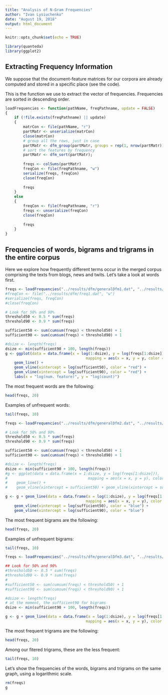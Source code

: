```yaml
---
title: "Analysis of N-Gram Frequencies"
author: "Ivan Lysiuchenko"
date: "August 19, 2018"
output: html_document
---
```


```r
knitr::opts_chunk$set(echo = TRUE)
```

```r
library(quanteda)
library(ggplot2)
```

## Extracting Frequency Information

We suppose that the document-feature matrices for our corpora are already computed
and stored in a specific place (see the code).

This is the function we use to extract the vector of frequencies. Frequencies are sorted 
in descending order.

```r
loadFrequencies <- function(pathName, freqPathname, update = FALSE)
{
    if (!file.exists(freqPathname) || update)
    {
        matrCon <- file(pathName, "r")
        partMatr <- unserialize(matrCon)
        close(matrCon)
        # group all the rows, just in case
        partMatr <- dfm_group(partMatr, groups = rep(1, nrow(partMatr)))
        # sort the features by frequency
        partMatr <- dfm_sort(partMatr);
        
        freqs <- colSums(partMatr)
        freqCon <- file(freqPathname, "w")
        serialize(freqs, freqCon)
        close(freqCon)
        
        freqs
    }
    else
    {
        freqCon <- file(freqPathname, "r")
        freqs <- unserialize(freqCon)
        close(freqCon)
        
        freqs
    }
}
```

## Frequencies of words, bigrams and trigrams in the entire corpus

Here we explore how frequently different terms occur in the merged corpus
comprising the texts from blogs, news and twits.
Let's take a look at words first.

```r
freqs <- loadFrequencies("../results/dfm/generalDfm1.dat", "../results/dfm/freq1.dat")
#freqCon <- file("../results/dfm/freq1.dat", "w")
#serialize(freqs, freqCon)
#close(freqCon)

# Look for 50% and 90%
threshold50 <- 0.5 * sum(freqs)
threshold90 <- 0.9 * sum(freqs)

sufficient50 <- sum(cumsum(freqs) < threshold50) + 1
sufficient90 <- sum(cumsum(freqs) < threshold90) + 1

#dsize <- length(freqs)
dsize <- min(sufficient90 + 100, length(freqs))
g <- ggplot(data = data.frame(x = log(1:dsize), y = log(freqs[1:dsize])), 
                                    mapping = aes(x = x, y = y, color = "red")) + 
    geom_line() +
    geom_vline(xintercept = log(sufficient50), color = "red") + 
    geom_vline(xintercept = log(sufficient90), color = "red") +
    labs(x = "log(num. feature)", y = "log(count)")
```

The most frequent words are the following:

```r
head(freqs, 20)
```

Examples of unfrequent words:

```r
tail(freqs, 10)
```



```r
freqs <- loadFrequencies("../results/dfm/generalDfm2.dat", "../results/dfm/freq2.dat")

# Look for 50% and 90%
threshold50 <- 0.5 * sum(freqs)
threshold90 <- 0.9 * sum(freqs)

sufficient50 <- sum(cumsum(freqs) < threshold50) + 1
sufficient90 <- sum(cumsum(freqs) < threshold90) + 1

#dsize <- length(freqs)
dsize <- min(sufficient90 + 100, length(freqs))
#g <- ggplot(data = data.frame(x = 1:dsize, y = log(freqs[1:dsize])), 
#                                    mapping = aes(x = x, y = y), color = "blue") + 
#    geom_line() +
#    geom_vline(xintercept = sufficient50) + geom_vline(xintercept = sufficient90)

g <- g + geom_line(data = data.frame(x = log(1:dsize), y = log(freqs[1:dsize])), 
                                    mapping = aes(x = x, y = y), color = "blue") +
    geom_vline(xintercept = log(sufficient50), color = "blue") + 
    geom_vline(xintercept = log(sufficient90), color = "blue")
```

The most frequent bigrams are the following:

```r
head(freqs, 20)
```

Examples of unfrequent bigrams:

```r
tail(freqs, 10)
```

```r
freqs <- loadFrequencies("../results/dfm/generalDfm3.dat", "../results/dfm/freq3.dat")

## Look for 50% and 90%
#threshold50 <- 0.5 * sum(freqs)
#threshold90 <- 0.9 * sum(freqs)
#
#sufficient50 <- sum(cumsum(freqs) < threshold50) + 1
#sufficient90 <- sum(cumsum(freqs) < threshold90) + 1

#dsize <- length(freqs)
# at the moment, the sufficient90 for bigrams
dsize <- min(sufficient90 + 100, length(freqs))

g <- g + geom_line(data = data.frame(x = log(1:dsize), y = log(freqs[1:dsize])), 
                                    mapping = aes(x = x, y = y), color = "green")
```

The most frequent trigrams are the following:

```r
head(freqs, 20)
```

Among our fitered trigrams, these are the less frequent:

```r
tail(freqs, 10)
```

Let's show the frequencies of the words, bigrams and trigrams on the same graph,
using a logarithmic scale.

```r
rm(freqs)
g
```